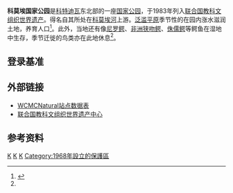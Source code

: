 {{世界遺産概要表
|site_img = File:NationalparkComoe5.jpg
|site_img_capt = 
|site_img_width = 275px
|zh_name = 科莫埃国家公园
|en_name = Comoé National Park
|fr_name = Parc national de la Comoé
| country = {{CIV}}
| Region = 非洲
|area = 11493km<sup>2</sup>
|criterion_c = 
|criterion_n = (9), (10)
|rg_year = 1983年
|Danger_year =
|ex_rg_year = 
|remarks = 内乱、偷猎，缺乏有效管理机制
|iucn = 国家公园
|ID = 227
|map_img =
|map_img_width = 275px
|Coor = {{coord|9|10||N|3|40||W|display=inline}}
|}}
{{Infobox Protected area 
| name = 科莫埃国家公园
| iucn_category = II
| photo = 
| photo_caption = 
| location =科特迪瓦
| nearest_city = 
| lat_d = 9
| lat_m = 06
| lat_s = 
| lat_NS = N 
| long_d = 3
| long_m = 42
| long_s = 
| long_EW = W 
| area = 11,493 km²
| established =1968年2月8日
| visitation_num = 
| visitation_year = 
| governing_body = 
}}

'''科莫埃国家公园'''是[[科特迪瓦|科特迪瓦]]东北部的一座[[国家公园|国家公园]]，于1983年列入[[联合国教科文组织|联合国教科文组织]][[世界遗产|世界遗产]]。得名自其所处在[[科莫埃河|科莫埃河]]上游。[[泛滥平原|泛滥平原]]季节性的在园内涨水滋润土地，养育人口<ref name="Mepham1991">{{cite book|last=Mepham|first=Robert|title=IUCN Directory of African Wetlands|publisher=Pinter Pub. Ltd.|date=1991|isbn=2880329493}}</ref>。此外，当地还有像[[尼罗鳄|尼罗鳄]]、[[非洲狭吻鳄|非洲狭吻鳄]]、[[侏儒鳄|侏儒鳄]]等鳄鱼在湿地中生存，季节迁徙的鸟类亦在此地休息<ref name="Mepham1991" />。

==登录基准==
{{世界遗产基准|9|10}}

==外部链接==
* [http://www.wcmc.org.uk/protected_areas/data/wh/comoe.html WCMCNatural站点数据表] {{Wayback|url=http://www.wcmc.org.uk/protected_areas/data/wh/comoe.html |date=20070311064542 }}
* [http://whc.unesco.org/en/list/227 联合国教科文组织世界遗产中心] {{Wayback|url=http://whc.unesco.org/en/list/227 |date=20181224215110 }}

==参考资料==
{{reflist}}

{{Authority control}}
[[Category:科特迪瓦国家公园|K]]
[[Category:科特迪瓦世界遗产|K]]
[[Category:濒危世界遗产|K]]
[[Category:1968年設立的保護區|Category:1968年設立的保護區]]

{{科特迪瓦世界遗产}}